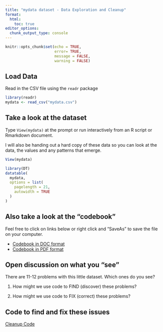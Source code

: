 ```yaml
---
title: "mydata dataset - Data Exploration and Cleanup"
format: 
  html:
    toc: true
editor_options: 
  chunk_output_type: console
---
```


```r
knitr::opts_chunk$set(echo = TRUE,
                      error= TRUE,
                      message = FALSE,
                      warning = FALSE)
```

## Load Data

Read in the CSV file using the `readr` package

```r
library(readr)
mydata <- read_csv("mydata.csv")
```

## Take a look at the dataset

Type `View(mydata)` at the prompt or run interactively from an R script or Rmarkdown document.

I will also be handing out a hard copy of these data so you can look at the data, the values and any patterns that emerge.

```r
View(mydata)
```

```r
library(DT)
datatable(
  mydata,
  options = list(
    pagelength = 21,
    autowidth = TRUE
  )
)
```


## Also take a look at the "codebook"

Feel free to click on links below or right click and "SaveAs" to save the file on your computer.

* [Codebook in DOC format](Mydata_Codebook.docx)
* [Codebook in PDF format](Mydata_Codebook.pdf)


## Open discussion on what you "see"

There are 11-12 problems with this little dataset. Which ones do you see?

1. How might we use code to FIND (discover) these problems?

2. How might we use code to FIX (correct) these problems?

## Code to find and fix these issues

[Cleanup Code](mydata_cleanup.html)
